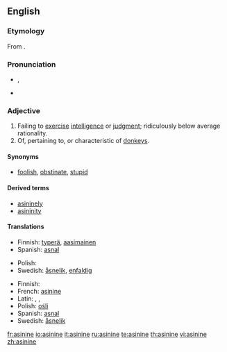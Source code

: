 {{was wotd|2008|January|9}}
==English==

===Etymology===
From {{L.}} {{term|asininus|asinīnus|of a donkey or ass|lang=la}}.

===Pronunciation===
* {{a|RP|US}} {{IPA|/ˈæs.ɪ.naɪn/, /ˈæs.ə.naɪn/}}, {{SAMPA|/"{s.I.naIn/, /"{s.@.naIn/}}
* {{audio|en-us-asinine.ogg|Audio (US)}}

===Adjective===
{{en-adj}}

# Failing to [[exercise]] [[intelligence]] or [[judgment]]; ridiculously below average rationality.
# Of, pertaining to, or characteristic of [[donkey]]s.

====Synonyms====
* {{sense|failing to exercise intelligence or judgment}} [[foolish]], [[obstinate]], [[stupid]]

====Derived terms====
* [[asininely]]
* [[asininity]]

====Translations====
{{trans-top|failing to exercise intelligence or judgment}}
* Finnish: [[typerä]], [[aasimainen]]
* Spanish: [[asnal]] {{m|f}}
{{trans-mid}}
* Polish: {{t+|pl|głupi|m}}
* Swedish: [[åsnelik]], [[enfaldig]]
{{trans-bottom}}

{{trans-top|of or relating to a donkey.}}
* Finnish: {{t-|fi|aasimainen}}
* French: [[asinine]]{{trans-mid}}
* Latin: {{t-|la|asininus|m|alt=asinīnus}}, {{t-|la|asinina|f|alt=asinīna}}, {{t-|la|asininum|n|alt=asinīnum}}
* Polish: [[ośli]] {{m}}
* Spanish: [[asnal]]
* Swedish: [[åsnelik]]

{{trans-bottom}}

[[fr:asinine]]
[[io:asinine]]
[[it:asinine]]
[[ru:asinine]]
[[te:asinine]]
[[th:asinine]]
[[vi:asinine]]
[[zh:asinine]]